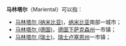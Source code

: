 '''马林塔尔'''（Mariental）可以指：

*[[马林塔尔_(纳米比亚)|马林塔尔 (纳米比亚)]]，[[纳米比亚|纳米比亚]]南部一城市；
*[[马林塔尔_(德国)|马林塔尔 (德国)]]，[[德国|德国]][[下萨克森州|下萨克森州]]一市镇；
*[[马林塔尔_(瑞士)|马林塔尔 (瑞士)]]，[[瑞士|瑞士]][[卢塞恩州|卢塞恩州]]一市镇；

{{disambig|Cat=四字地名消歧义}}